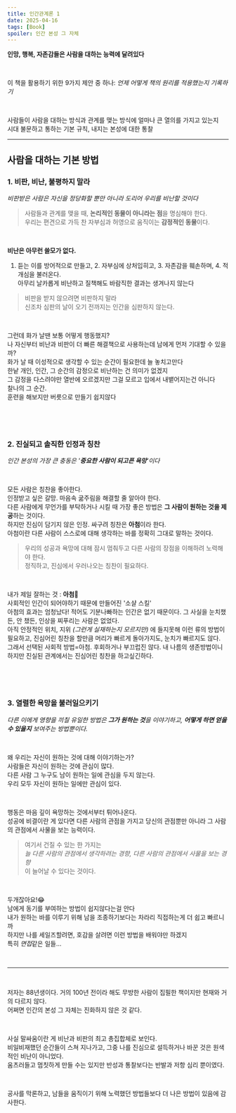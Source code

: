 ```yaml
---
title: 인간관계론 1
date: 2025-04-16
tags: [Book]
spoiler: 인간 본성 그 자체
---
```


**인망, 행복, 자존감들은 사람을 대하는 능력에 달려있다**

&nbsp;

이 책을 활용하기 위한 9가지 제안 중 하나: _언제 어떻게 책의 원리를 적용했는지 기록하기_

&nbsp;

사람들이 사람을 대하는 방식과 관계를 맺는 방식에 얼마나 큰 열의를 가지고 있는지  
시대 불문하고 통하는 기본 규칙, 내지는 본성에 대한 통찰

---

## 사람을 대하는 기본 방법
### 1. 비판, 비난, 불평하지 말라
_비판받은 사람은 자신을 정당화할 뿐만 아니라 도리어 우리를 비난할 것이다_
> 사람들과 관계를 맺을 때, **논리적인 동물이 아니라는 점**을 명심해야 한다.  
> 우리는 편견으로 가득 찬 자부심과 허영으로 움직이는 **감정적인 동물**이다.

&nbsp;

**비난은 아무런 쓸모가 없다.**  
1. 듣는 이를 방어적으로 만들고, 2. 자부심에 상처입히고, 3. 자존감을 훼손하며, 4. 적개심을 불러온다.  
아무리 날카롭게 비난하고 질책해도 바람직한 결과는 생겨나지 않는다

> 비판을 받지 않으려면 비판하지 말라  
> 신조차 심판의 날이 오기 전까지는 인간을 심판하지 않는다.

&nbsp;

그런데 화가 날땐 보통 어떻게 행동했지?  
나 자신부터 비난과 비판이 더 빠른 해결책으로 사용하는데 남에게 먼저 기대할 수 있을까?  
화가 날 때 이성적으로 생각할 수 있는 순간이 필요한데 늘 놓치고만다  
한낱 개인, 인간, 그 순간의 감정으로 비난하는 건 의미가 없겠지  
그 감정을 다스려야만 열반에 오르겠지만 그걸 모르고 입에서 내뱉어지는건 아니다  
찰나의 그 순간.  
훈련을 해보지만 버릇으로 만들기 쉽지않다

&nbsp;

&nbsp;

### 2. 진실되고 솔직한 인정과 칭찬
_인간 본성의 가장 큰 충동은 '**중요한 사람이 되고픈 욕망**'이다_

&nbsp;

모든 사람은 칭찬을 좋아한다.  
인정받고 싶은 갈망. 마음속 굶주림을 해결할 줄 알아야 한다.  
다른 사람에게 무언가를 부탁하거나 시킬 때 가장 좋은 방법은 **그 사람이 원하는 것을 제공**하는 것이다.  
하지만 진심이 담기지 않은 인정. 싸구려 칭찬은 **아첨**이라 한다.  
아첨이란 다른 사람이 스스로에 대해 생각하는 바를 정확히 그대로 말하는 것이다.

> 우리의 성공과 욕망에 대해 잠시 멈춰두고 다른 사람의 장점을 이해하려 노력해야 한다.  
> 정직하고, 진심에서 우러나오는 칭찬이 필요하다.

&nbsp;

내가 제일 잘하는 것 : **아첨**🤗  
사회적인 인간이 되어야하기 때문에 만들어진 '소샬 스킬'  
아첨의 효과는 엄청났다! 적어도 기분나빠하는 인간은 없기 때문이다. 그 사실을 눈치챘든, 안 챘든, 인상을 찌푸리는 사람은 없었다.  
아직 안정적인 위치, 지위 *(그런게 실재하는지 모르지만)* 에 들지못해 이런 류의 방법이 필요하고, 진심어린 칭찬을 할만큼 머리가 빠르게 돌아가지도, 눈치가 빠르지도 않다.  
그래서 선택된 사회적 방법=아첨. 후회하거나 부끄럽진 않다. 내 나름의 생존방법이니  
하지만 진실된 관계에서는 진심어린 칭찬을 하고싶긴하다.

&nbsp;

&nbsp;

### 3. 열렬한 욕망을 불러일으키기
_다른 이에게 영향을 끼칠 유일한 방법은 **그가 원하는 것**을 이야기하고, **어떻게 하면 얻을 수 있을지** 보여주는 방법뿐이다._

&nbsp;

왜 우리는 자신이 원하는 것에 대해 이야기하는가?  
사람들은 자신이 원하는 것에 관심이 많다.  
다른 사람 그 누구도 남이 원하는 일에 관심을 두지 않는다.  
우리 모두 자신이 원하는 일에만 관심이 있다.

&nbsp;

행동은 마음 깊이 욕망하는 것에서부터 튀어나온다.  
성공에 비결이란 게 있다면 다른 사람의 관점을 가지고 당신의 관점뿐만 아니라 그 사람의 관점에서 사물을 보는 능력이다.

> 여기서 건질 수 있는 한 가지는  
> *늘 다른 사람의 관점에서 생각하려는 경향, 다른 사람의 관점에서 사물을 보는 경향*  
> 이 늘어날 수 있다는 것이다.

&nbsp;

두개잖아요!😂  
남에게 동기를 부여하는 방법이 쉽지않다는걸 안다  
내가 원하는 바를 이루기 위해 남을 조종하기보다는 차라리 직접하는게 더 쉽고 빠르니까  
하지만 나를 세일즈할려면, 호감을 살려면 이런 방법을 배워야만 하겠지  
특히 *면접*같은 일들...

&nbsp;

---

&nbsp;

저자는 88년생이다. 거의 100년 전이라 해도 무방한 사람이 집필한 책이지만 현재와 거의 다르지 않다.  
어쩌면 인간의 본성 그 자체는 진화하지 않은 것 같다.

&nbsp;

사실 말싸움이란 게 비난과 비판의 최고 총집합체로 보인다.  
비일비재했던 순간들이 스쳐 지나가고, 그중 나를 진심으로 설득하거나 바꾼 것은 원색적인 비난이 아니었다.  
움츠러들고 멈칫하게 만들 수는 있지만 반성과 통찰보다는 반발과 저항 심리 뿐이였다.

&nbsp;

공사를 막론하고, 남들을 움직이기 위해 노력했던 방법들보다 더 나은 방법이 있음에 감사한다.